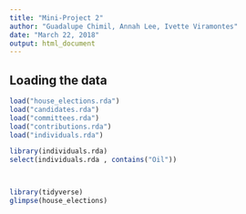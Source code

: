 ```yaml
---
title: "Mini-Project 2"
author: "Guadalupe Chimil, Annah Lee, Ivette Viramontes"
date: "March 22, 2018"
output: html_document
---
```



## Loading the data
```r
load("house_elections.rda")
load("candidates.rda")
load("committees.rda")
load("contributions.rda")
load("individuals.rda")

library(individuals.rda)
select(individuals.rda , contains("Oil"))



library(tidyverse)
glimpse(house_elections)

```
